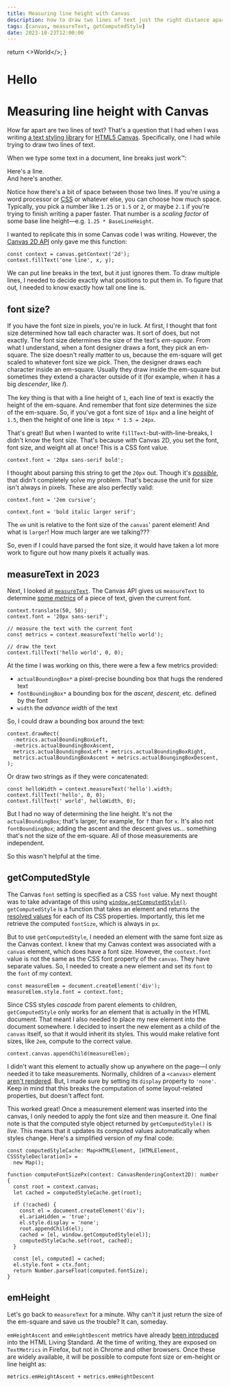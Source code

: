 ```yaml
---
title: Measuring line height with Canvas
description: how to draw two lines of text just the right distance apart
tags: [canvas, measureText, getComputedStyle]
date: 2023-10-23T12:00:00
---
```


  return <>World</>;
}

# Hello <Thing />

# Measuring line height with Canvas

How far apart are two lines of text? That's a question that I had when I was writing [a text styling library][canvas-styled-text] for [HTML5 Canvas][canvas]. Specifically, one I had while trying to draw two lines of text.

When we type some text in a document, line breaks just work™:

Here's a line.  
And here's another.

Notice how there's a bit of space between those two lines. If you're using a word processor or [CSS][css] or whatever else, you can choose how much space. Typically, you pick a number like `1.25` or `1.5` or `2`, or maybe `2.1` if you're trying to finish writing a paper faster. That number is a _scaling factor_ of some base line height—e.g. `1.25 * BaseLineHeight`.

I wanted to replicate this in some Canvas code I was writing. However, the [Canvas 2D API][canvas2d] only gave me this function:

```tsx
const context = canvas.getContext('2d');
context.fillText('one line', x, y);
```

We can put line breaks in the text, but it just ignores them. To draw multiple lines, I needed to decide exactly what positions to put them in. To figure that out, I needed to know exactly how tall one line is.

## font size?

If you have the font size in pixels, you're in luck. At first, I thought that font size determined how tall each character was. It sort of does, but not exactly. The font size determines the size of the text's _em-square_. From what I understand, when a font designer draws a font, they pick an em-square. The size doesn't really matter to us, because the em-square will get scaled to whatever font size we pick. Then, the designer draws each character inside an em-square. Usually they draw inside the em-square but sometimes they extend a character outside of it (for example, when it has a big _descender_, like 𝑓).

The key thing is that with a line height of `1`, each line of text is exactly the height of the em-square. And remember that font size determines the size of the em-square. So, if you've got a font size of `16px` and a line height of `1.5`, then the height of one line is `16px * 1.5 = 24px`.

That's great! But when I wanted to write `fillText`-but-with-line-breaks, I didn't know the font size. That's because with Canvas 2D, you set the font, font size, and weight all at once! This is a CSS font value.

```tsx
context.font = '20px sans-serif bold';
```

I thought about parsing this string to get the `20px` out. Though it's [_possible_][css font], that didn't completely solve my problem. That's because the unit for size isn't always in pixels. These are also perfectly valid:

```tsx
context.font = '2em cursive';
```

```tsx
context.font = 'bold italic larger serif';
```

The `em` unit is relative to the font size of the `canvas`' parent element! And what is `larger`! How much larger are we talking???

So, even if I could have parsed the font size, it would have taken a lot more work to figure out how many pixels it actually was.

## measureText in 2023

Next, I looked at [`measureText`][measureText]. The Canvas API gives us `measureText` to determine [some _metrics_][TextMetrics] of a piece of text, given the current font.

```tsx
context.translate(50, 50);
context.font = '20px sans-serif';

// measure the text with the current font
const metrics = context.measureText('hello world');

// draw the text
context.fillText('hello world', 0, 0);
```

At the time I was working on this, there were a few a few metrics provided:

- `actualBoundingBox*` a pixel-precise bounding box that hugs the rendered text
- `fontBoundingBox*` a bounding box for the _ascent_, _descent_, etc. defined by the font
- `width` the _advance width_ of the text

So, I could draw a bounding box around the text:

```tsx
context.drawRect(
  -metrics.actualBoundingBoxLeft,
  -metrics.actualBoundingBoxAscent,
  metrics.actualBoundingBoxLeft + metrics.actualBoundingBoxRight,
  metrics.actualBoundingBoxAscent + metrics.actualBoungingBoxDescent,
);
```

Or draw two strings as if they were concatenated:

```tsx
const helloWidth = context.measureText('hello').width;
context.fillText('hello', 0, 0);
context.fillText(' world', helloWidth, 0);
```

But I had no way of determining the line height. It's not the `actualBoundingBox`; that's larger, for example, for `f` than for `x`. It's also not `fontBoundingBox`; adding the ascent and the descent gives us... something that's not the size of the em-square. All of those measurements are independent.

So this wasn't helpful at the time.

## getComputedStyle

The Canvas `font` setting is specified as a CSS `font` value. My next thought was to take advantage of this using [`window.getComputedStyle()`][getComputedStyle]. `getComputedStyle` is a function that takes an element and returns the [resolved values][resolved value] for each of its CSS properties. Importantly, this let me retrieve the computed `fontSize`, which is always in `px`.

But to use `getComputedStyle`, I needed an element with the same font size as the Canvas context. I knew that my Canvas context was associated with a `canvas` element, which does have a font size. However, the `context.font` value is not the same as the CSS font property of the `canvas`. They have separate values. So, I needed to create a new element and set its `font` to the `font` of my context.

```tsx
const measureElem = document.createElement('div');
measureElem.style.font = context.font;
```

Since CSS styles _cascade_ from parent elements to children, `getComputedStyle` only works for an element that is actually in the HTML document. That meant I also needed to place my new element into the document somewhere. I decided to insert the new element as a child of the `canvas` itself, so that it would inherit its styles. This would make relative font sizes, like `2em`, compute to the correct value.

```tsx
context.canvas.appendChild(measureElem);
```

I didn't want this element to actually show up anywhere on the page—I only needed it to take measurements. Normally, children of a `<canvas>` element [aren't rendered][alternative content]. But, I made sure by setting its `display` property to `'none'`. Keep in mind that this breaks the computation of some layout-related properties, but doesn't affect font.

This worked great! Once a measurement element was inserted into the canvas, I only needed to apply the font size and then measure it. One final note is that the computed style object returned by `getComputedStyle()` is _live_. This means that it updates its computed values automatically when styles change. Here's a simplified version of my final code:

```tsx
const computedStyleCache: Map<HTMLElement, [HTMLElement, CSSStyleDeclaration]> =
  new Map();

function computeFontSizePx(context: CanvasRenderingContext2D): number {
  const root = context.canvas;
  let cached = computedStyleCache.get(root);

  if (!cached) {
    const el = document.createElement('div');
    el.ariaHidden = 'true';
    el.style.display = 'none';
    root.appendChild(el);
    cached = [el, window.getComputedStyle(el)];
    computedStyleCache.set(root, cached);
  }

  const [el, computed] = cached;
  el.style.font = ctx.font;
  return Number.parseFloat(computed.fontSize);
}
```

## emHeight

Let's go back to `measureText` for a minute. Why can't it just return the size of the em-square and save us the trouble? It can, someday.

`emHeightAscent` and `emHeightDescent` metrics have already [been introduced][emHeightAscent] into the HTML Living Standard. At the time of writing, they are exposed on `TextMetrics` in Firefox, but not in Chrome and other browsers. Once these are widely available, it will be possible to compute font size or em-height or line height as:

```
metrics.emHeightAscent + metrics.emHeightDescent
```

[canvas-styled-text]: https://github.com/loganzartman/canvas-styled-text
[canvas]: https://developer.mozilla.org/en-US/docs/Web/API/Canvas_API
[canvas2d]: https://developer.mozilla.org/en-US/docs/Web/API/CanvasRenderingContext2D
[css]: https://developer.mozilla.org/en-US/docs/Web/CSS
[css font]: https://developer.mozilla.org/en-US/docs/Web/CSS/font#formal_syntax
[measureText]: https://developer.mozilla.org/en-US/docs/Web/API/CanvasRenderingContext2D/measureText
[TextMetrics]: https://developer.mozilla.org/en-US/docs/Web/API/TextMetrics
[getComputedStyle]: https://developer.mozilla.org/en-US/docs/Web/API/Window/getComputedStyle
[resolved value]: https://developer.mozilla.org/en-US/docs/Web/CSS/resolved_value
[alternative content]: https://developer.mozilla.org/en-US/docs/Web/HTML/Element/canvas#alternative_content
[emHeightAscent]: https://html.spec.whatwg.org/multipage/canvas.html#dom-textmetrics-emheightascent
